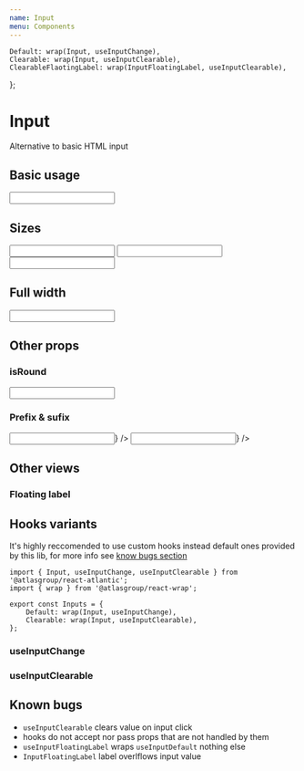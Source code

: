 ```yaml
---
name: Input
menu: Components
---
```



    Default: wrap(Input, useInputChange),
    Clearable: wrap(Input, useInputClearable),
    ClearableFlaotingLabel: wrap(InputFloatingLabel, useInputClearable),
};

# Input

Alternative to basic HTML input

## Basic usage

<Playground>
    <Input />
</Playground>

## Sizes

<Playground>
    <WrapperHorizontal>
        <Input size="small" />
        <Input size="medium" />
        <Input size="large" />
    </WrapperHorizontal>
</Playground>

## Full width

<Playground>
    <Input isFullWidth />
</Playground>

## Other props

### isRound

<Playground>
    <Input isRound />
</Playground>

### Prefix & sufix

<Playground>
    <WrapperHorizontal>
        <Input prefix={<Icon name={'close'} />} />
        <Input suffix={<Icon name={'close'} />} />
    </WrapperHorizontal>
</Playground>

## Other views

### Floating label

<Playground>
    <WrapperHorizontal>
        <InputFloatingLabel label={'Input label'} size="small" />
        <InputFloatingLabel label={'Input label'} size="medium" />
        <InputFloatingLabel label={'Input label'} size="large" />
    </WrapperHorizontal>
</Playground>

## Hooks variants

It's highly reccomended to use custom hooks instead default ones provided by this lib, for more info see [know bugs section](#known-bugs)

```tsx
import { Input, useInputChange, useInputClearable } from '@atlasgroup/react-atlantic';
import { wrap } from '@atlasgroup/react-wrap';

export const Inputs = {
    Default: wrap(Input, useInputChange),
    Clearable: wrap(Input, useInputClearable),
};
```

### useInputChange

<Playground>
    <WrapperHorizontal>
        <Inputs.Default isDisabled />
        <Inputs.Default defaultValue="Super input" />
    </WrapperHorizontal>
</Playground>

### useInputClearable

<Playground>
    <WrapperHorizontal>
        <Inputs.Clearable isDisabled />
        <Inputs.Clearable defaultValue="Super input" />
    </WrapperHorizontal>
</Playground>

## Known bugs

-   `useInputClearable` clears value on input click
-   hooks do not accept nor pass props that are not handled by them
-   `useInputFloatingLabel` wraps `useInputDefault` nothing else
-   `InputFloatingLabel` label overlflows input value

<Playground>
    <Inputs.Clearable defaultValue="Value to be cleared" />
    <InputFloatingLabel value="Value to be cleared" label={'text which overflows value'} />
</Playground>
